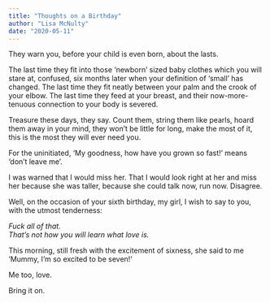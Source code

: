 ```yaml
---  
title: "Thoughts on a Birthday"  
author: "Lisa McNulty"  
date: "2020-05-11"  
---
```


  
They warn you, before your child is even born, about the lasts.

The last time they fit into those ‘newborn’ sized baby clothes which you will stare at, confused, six months later when your definition of ‘small’ has changed. The last time they fit neatly between your palm and the crook of your elbow. The last time they feed at your breast, and their now-more-tenuous connection to your body is severed.

Treasure these days, they say. Count them, string them like pearls, hoard them away in your mind, they won’t be little for long, make the most of it, this is the most they will ever need you.

For the uninitiated, ‘My goodness, how have you grown so fast!’ means ‘don’t leave me’.

I was warned that I would miss her. That I would look right at her and miss her because she was taller, because she could talk now, run now. Disagree.

Well, on the occasion of your sixth birthday, my girl, I wish to say to you, with the utmost tenderness:

 *Fuck all of that.*   
*That’s not how you will learn what love is.*

This morning, still fresh with the excitement of sixness, she said to me ‘Mummy, I’m so excited to be seven!’

Me too, love.

Bring it on.
